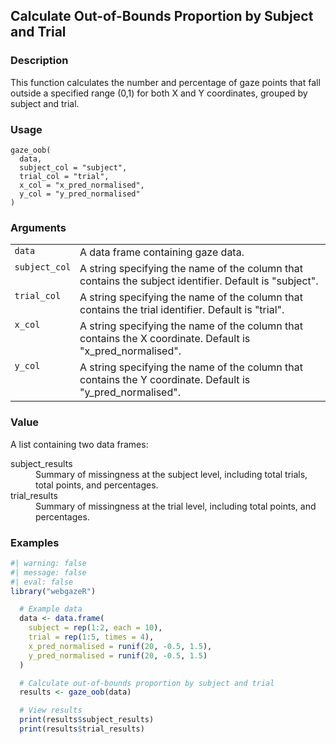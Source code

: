 ## Calculate Out-of-Bounds Proportion by Subject and Trial {.unnumbered}


### Description

This function calculates the number and percentage of gaze points that fall outside a specified range (0,1)
for both X and Y coordinates, grouped by subject and trial.



### Usage

<pre><code class='language-R'>gaze_oob(
  data,
  subject_col = "subject",
  trial_col = "trial",
  x_col = "x_pred_normalised",
  y_col = "y_pred_normalised"
)
</code></pre>


### Arguments

<table>
<tr><td style = "white-space: collapse; font-family: monospace; vertical-align: top"><code id="data">data</code></td>
<td>
A data frame containing gaze data.
</td></tr>
<tr><td style = "white-space: collapse; font-family: monospace; vertical-align: top"><code id="subject_col">subject_col</code></td>
<td>
A string specifying the name of the column that contains the subject identifier. Default is &quot;subject&quot;.
</td></tr>
<tr><td style = "white-space: collapse; font-family: monospace; vertical-align: top"><code id="trial_col">trial_col</code></td>
<td>
A string specifying the name of the column that contains the trial identifier. Default is &quot;trial&quot;.
</td></tr>
<tr><td style = "white-space: collapse; font-family: monospace; vertical-align: top"><code id="x_col">x_col</code></td>
<td>
A string specifying the name of the column that contains the X coordinate. Default is &quot;x_pred_normalised&quot;.
</td></tr>
<tr><td style = "white-space: collapse; font-family: monospace; vertical-align: top"><code id="y_col">y_col</code></td>
<td>
A string specifying the name of the column that contains the Y coordinate. Default is &quot;y_pred_normalised&quot;.
</td></tr>
</table>


### Value

A list containing two data frames:


<dl>
<dt>subject_results</dt><dd>Summary of missingness at the subject level, including total trials, total points, and percentages.
</dd>
<dt>trial_results</dt><dd>Summary of missingness at the trial level, including total points, and percentages.
</dd>
</dl>



### Examples
::: {.to-webr}
```r
#| warning: false
#| message: false
#| eval: false
library("webgazeR")

  # Example data
  data <- data.frame(
    subject = rep(1:2, each = 10),
    trial = rep(1:5, times = 4),
    x_pred_normalised = runif(20, -0.5, 1.5),
    y_pred_normalised = runif(20, -0.5, 1.5)
  )

  # Calculate out-of-bounds proportion by subject and trial
  results <- gaze_oob(data)

  # View results
  print(results$subject_results)
  print(results$trial_results)




```
:::

